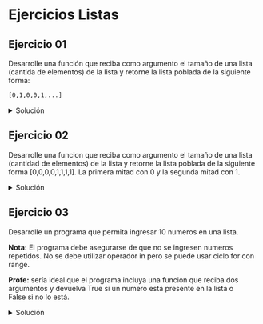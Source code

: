 # Ejercicios Listas

## Ejercicio 01

Desarrolle una función que reciba como argumento el tamaño de una lista (cantida de elementos) de la lista y retorne la lista poblada de la siguiente forma:

```default
[0,1,0,0,1,...]
```

<details>
	<summary>Solución</summary>

```python
def poblarLista(cantidad):
    lista = []
    for x in range(cantidad):
        lista.append(x % 2)
    
    return lista

print(poblarLista(10))
```
</details>

## Ejercicio 02
Desarrolle una funcion que reciba como argumento el tamaño de una lista (cantidad de elementos) de la lista y retorne la lista poblada de la siguiente forma [0,0,0,0,1,1,1,1]. La primera mitad con 0 y la segunda mitad con 1.

<details>
	<summary>Solución</summary>

```python
def tamano(cantidad):
    mitad = cantidad/2
    mi_lista = []
    for i in range(cantidad):
        if i < mitad:
            mi_lista.append(0)
        else:
            mi_lista.append(1)
    return mi_lista

print(tamano(10))
```
</details>

## Ejercicio 03
Desarrolle un programa que permita ingresar 10 numeros en una lista.

**Nota:** El programa debe asegurarse de que no se ingresen numeros repetidos. No se debe utilizar operador in pero se puede usar ciclo for con range.

**Profe:** sería ideal que el programa incluya una funcion que reciba dos argumentos y devuelva True si un numero está presente en la lista o False si no lo está.


<details>
	<summary>Solución</summary>

```python
def validarNumero(numero, lista):
    for i in lista:
        if i == numero:
            return False
    return True

mi_lista = []
for i in range(10):
    while True:
        numero = int(input(f"Ingrese número [{i+1} de 10]: "))
        if not validarNumero(numero, mi_lista):
            print("Error. Número repetido")
        else:
            break
    mi_lista.append(numero)

print(mi_lista)
```
</details>